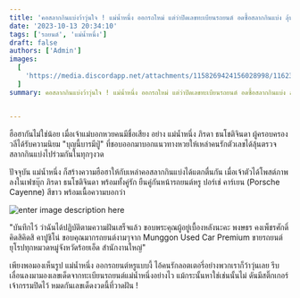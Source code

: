 ```yaml
---
title: 'คอสลากกินแบ่งว้าวุ่นใจ ! แม่น้ำหนึ่ง ออกรถใหม่ แต่ว่าปิดเลขทะเบียนรถยนต์ อดซื้อสลากกินแบ่ง ลุ้นเลขเด็ดงวดนี้'
date: '2023-10-13 20:34:10'
tags: ['รถยนต์', 'แม่น้ำหนึ่ง']
draft: false
authors: ['Admin']
images:
  [
    'https://media.discordapp.net/attachments/1158269424156028998/1162393084617818252/79f38d27ccbeaff6.jpg?ex=6557756b&is=6545006b&hm=cf0d3e1d4551f1b3feda6aeb3bea10d7a31d50866b35595d7f4185048f2ce55f&=&width=421&height=749',
  ]
summary: คอสลากกินแบ่งว้าวุ่นใจ ! แม่น้ำหนึ่ง ออกรถใหม่ แต่ว่าปิดเลขทะเบียนรถยนต์ อดซื้อสลากกินแบ่ง ลุ้นเลขเด็ดงวดนี้


---
```



ฮือฮากันไม่ใช่น้อย เมื่อเจ้าแม่บอกหวยคนมีชื่อเสียง อย่าง แม่น้ำหนึ่ง ภิรดา ธนโชติจินดา ผู้ครอบครองวลีได้รับความนิยม "บุญนี้บารมีปู่" ที่ชอบออกมาบอกแนวทางหวยให้เหล่าคนรักตัวเลขได้ลุ้นตรวจสลากกินแบ่งไปร่วมกันในทุกๆงวด

ปัจจุบัน แม่น้ำหนึ่ง ก็สร้างความฮือฮาให้กับเหล่าคอสลากกินแบ่งได้แตกตื่นกัน เมื่อเจ้าตัวได้โพสต์ภาพลงในเฟซบุ๊ก ภิรดา ธนโชติจินดา พร้อมทั้งคู่รัก ยืนคู่กันหน้ารถยนต์หรู ปอร์เช่ คาร์เยน (Porsche Cayenne) สีขาว พร้อมเนื้อความบอกว่า

![enter image description here](https://media.discordapp.net/attachments/1158269424156028998/1162393084617818252/79f38d27ccbeaff6.jpg?ex=6557756b&is=6545006b&hm=cf0d3e1d4551f1b3feda6aeb3bea10d7a31d50866b35595d7f4185048f2ce55f&=&width=421&height=749)

"บันทึกไว้ ว่าฉันได้ปฏิบัติตามความฝันเสร็จแล้ว ขอบพระคุณผู้อยู่เบื้องหลังนะคะ พงษธร คงเพ็ชรศักดิ์ คิดสิคิดสิ คาปูชิโน่ ขอบคุณมากรถยนต์งามๆจาก Munggon Used Car Premium ขายรถยนต์ยุโรปทุกหมวดหมู่จังหวัดร้อยเอ็ด สำนักงานใหญ่"

เพียงพอมองเห็นรูป แม่น้ำหนึ่ง ออกรถยนต์หรูแบบงี้ ไอ้คนรักลอตเตอรี่อย่างพวกเราก็ว้าวุ่นเลย รีบเลื่อนลงมามองเลขเด็ดจากทะเบียนรถยนต์แม่น้ำหนึ่งอย่างไว แม้กระนั้นหาใช่เช่นนั้นไม่ ดันมีสติ๊กเกอร์เจ้ากรรมปิดไว้ หมดกันเลขเด็ดงวดนี้ที่วาดฝัน !


